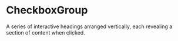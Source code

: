 # CheckboxGroup

A series of interactive headings arranged vertically, each revealing a section of content when clicked.

